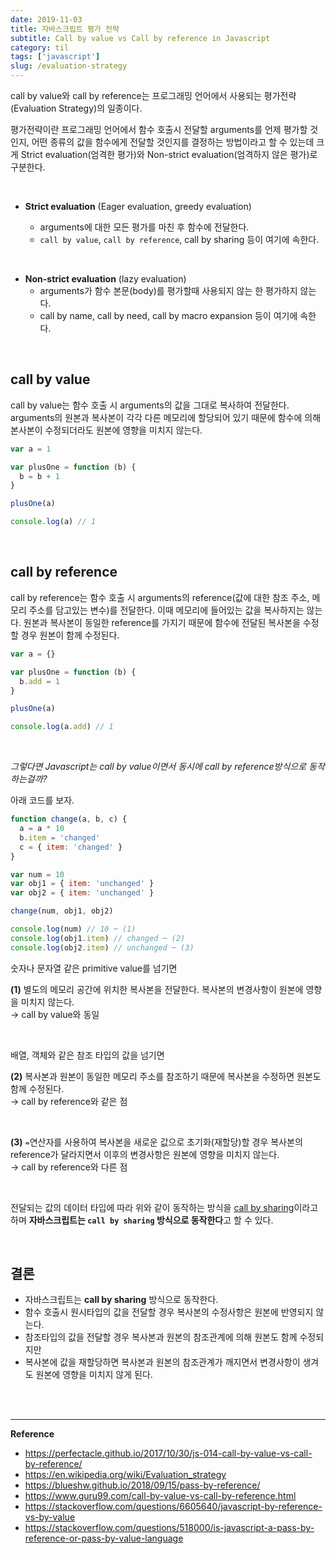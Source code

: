 ```yaml
---
date: 2019-11-03
title: 자바스크립트 평가 전략
subtitle: Call by value vs Call by reference in Javascript
category: til
tags: ['javascript']
slug: /evaluation-strategy
---
```


call by value와 call by reference는 프로그래밍 언어에서 사용되는 평가전략(Evaluation Strategy)의 일종이다.

평가전략이란 프로그래밍 언어에서 함수 호출시 전달할 arguments를 언제 평가할 것인지, 어떤 종류의 값을 함수에게 전달할 것인지를 결정하는 방법이라고 할 수 있는데 크게 Strict evaluation(엄격한 평가)와 Non-strict evaluation(엄격하지 않은 평가)로 구분한다.

<br />

- **Strict evaluation** (Eager evaluation, greedy evaluation)

  - arguments에 대한 모든 평가를 마친 후 함수에 전달한다.
  - `call by value`, `call by reference`, call by sharing 등이 여기에 속한다.

<br />

- **Non-strict evaluation** (lazy evaluation)
  - arguments가 함수 본문(body)를 평가할때 사용되지 않는 한 평가하지 않는다.
  - call by name, call by need, call by macro expansion 등이 여기에 속한다.

<br />

## call by value

call by value는 함수 호출 시 arguments의 값을 그대로 복사하여 전달한다. arguments의 원본과 복사본이 각각 다른 메모리에 할당되어 있기 때문에 함수에 의해 본사본이 수정되더라도 원본에 영향을 미치지 않는다.

```js
var a = 1

var plusOne = function (b) {
  b = b + 1
}

plusOne(a)

console.log(a) // 1
```

<br />

## call by reference

call by reference는 함수 호출 시 arguments의 reference(값에 대한 참조 주소, 메모리 주소를 담고있는 변수)를 전달한다. 이때 메모리에 들어있는 값을 복사하지는 않는다. 원본과 복사본이 동일한 reference를 가지기 때문에 함수에 전달된 복사본을 수정할 경우 원본이 함께 수정된다.

```js
var a = {}

var plusOne = function (b) {
  b.add = 1
}

plusOne(a)

console.log(a.add) // 1
```

<br />

_그렇다면 Javascript는 call by value이면서 동시에 call by reference방식으로 동작하는걸까?_

아래 코드를 보자.

```js
function change(a, b, c) {
  a = a * 10
  b.item = 'changed'
  c = { item: 'changed' }
}

var num = 10
var obj1 = { item: 'unchanged' }
var obj2 = { item: 'unchanged' }

change(num, obj1, obj2)

console.log(num) // 10 ─ (1)
console.log(obj1.item) // changed ─ (2)
console.log(obj2.item) // unchanged ─ (3)
```

숫자나 문자열 같은 primitive value를 넘기면

**(1)** 별도의 메모리 공간에 위치한 복사본을 전달한다. 복사본의 변경사항이 원본에 영향을 미치지 않는다.<br />→ call by value와 동일

<br />

배열, 객체와 같은 참조 타입의 값을 넘기면

**(2)** 복사본과 원본이 동일한 메모리 주소를 참조하기 때문에 복사본을 수정하면 원본도 함께 수정된다.<br />→ call by reference와 같은 점

<br />

**(3)** `=`연산자를 사용하여 복사본을 새로운 값으로 초기화(재할당)할 경우 복사본의 reference가 달라지면서 이후의 변경사항은 원본에 영향을 미치지 않는다.<br />→ call by reference와 다른 점

<br />

전달되는 값의 데이터 타입에 따라 위와 같이 동작하는 방식을 [call by sharing](https://en.wikipedia.org/wiki/Evaluation_strategy#Call_by_sharing)이라고 하며 **자바스크립트는 `call by sharing` 방식으로 동작한다**고 할 수 있다.

<br />

## 결론

- 자바스크립트는 **call by sharing** 방식으로 동작한다.
- 함수 호출시 원시타입의 값을 전달할 경우 복사본의 수정사항은 원본에 반영되지 않는다.
- 참조타입의 값을 전달할 경우 복사본과 원본의 참조관계에 의해 원본도 함께 수정되지만
- 복사본에 값을 재할당하면 복사본과 원본의 참조관계가 깨지면서 변경사항이 생겨도 원본에 영향을 미치지 않게 된다.

<br />
<br />

---

**Reference**

- https://perfectacle.github.io/2017/10/30/js-014-call-by-value-vs-call-by-reference/
- https://en.wikipedia.org/wiki/Evaluation_strategy
- https://blueshw.github.io/2018/09/15/pass-by-reference/
- https://www.guru99.com/call-by-value-vs-call-by-reference.html
- https://stackoverflow.com/questions/6605640/javascript-by-reference-vs-by-value
- https://stackoverflow.com/questions/518000/is-javascript-a-pass-by-reference-or-pass-by-value-language
